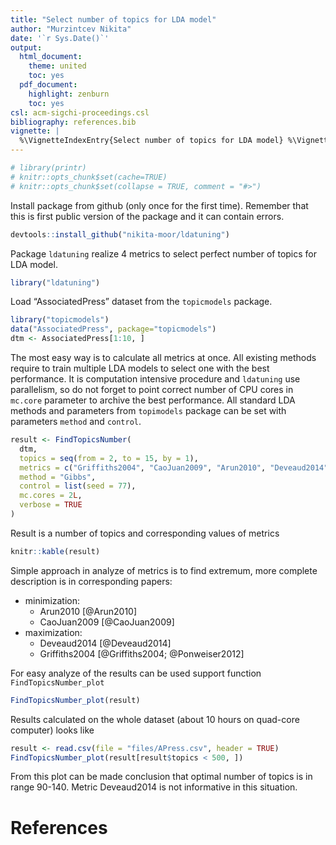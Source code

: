 ```yaml
---
title: "Select number of topics for LDA model"
author: "Murzintcev Nikita"
date: '`r Sys.Date()`'
output:
  html_document:
    theme: united
    toc: yes
  pdf_document:
    highlight: zenburn
    toc: yes
csl: acm-sigchi-proceedings.csl
bibliography: references.bib
vignette: |
  %\VignetteIndexEntry{Select number of topics for LDA model} %\VignetteEngine{knitr::rmarkdown} %\VignetteEncoding{UTF-8}
---
```


```r
# library(printr)
# knitr::opts_chunk$set(cache=TRUE)
# knitr::opts_chunk$set(collapse = TRUE, comment = "#>")
```

Install package from github (only once for the first time). Remember that this is first public version of the package and it can contain errors.

```r
devtools::install_github("nikita-moor/ldatuning")
```

Package `ldatuning` realize 4 metrics to select perfect number of topics for LDA model.

```r
library("ldatuning")
```

Load "AssociatedPress" dataset from the `topicmodels` package.

```r
library("topicmodels")
data("AssociatedPress", package="topicmodels")
dtm <- AssociatedPress[1:10, ]
```

The most easy way is to calculate all metrics at once. All existing methods require to train multiple LDA models to select one with the best performance. It is computation intensive procedure and `ldatuning` use parallelism, so do not forget to point correct number of CPU cores in `mc.core` parameter to archive the best performance. All standard LDA methods and parameters from `topimodels` package can be set with parameters `method` and `control`.

```r
result <- FindTopicsNumber(
  dtm,
  topics = seq(from = 2, to = 15, by = 1),
  metrics = c("Griffiths2004", "CaoJuan2009", "Arun2010", "Deveaud2014"),
  method = "Gibbs",
  control = list(seed = 77),
  mc.cores = 2L,
  verbose = TRUE
)
```

Result is a number of topics and corresponding values of metrics

```r
knitr::kable(result)
```

Simple approach in analyze of metrics is to find extremum, more complete description is in corresponding papers:

* minimization:
    + Arun2010 [@Arun2010]
    + CaoJuan2009 [@CaoJuan2009]

* maximization:
    + Deveaud2014 [@Deveaud2014]
    + Griffiths2004 [@Griffiths2004; @Ponweiser2012]

For easy analyze of the results can be used support function `FindTopicsNumber_plot`

```r
FindTopicsNumber_plot(result)
```

Results calculated on the whole dataset (about 10 hours on quad-core computer) looks like

```r
result <- read.csv(file = "files/APress.csv", header = TRUE)
FindTopicsNumber_plot(result[result$topics < 500, ])
```

From this plot can be made conclusion that optimal number of topics is in range 90-140. Metric Deveaud2014 is not informative in this situation.


# References
